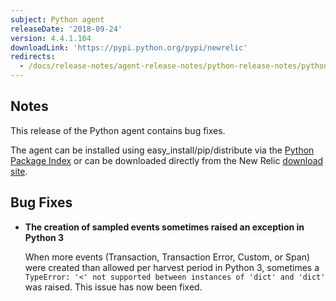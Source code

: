 ```yaml
---
subject: Python agent
releaseDate: '2018-09-24'
version: 4.4.1.104
downloadLink: 'https://pypi.python.org/pypi/newrelic'
redirects:
  - /docs/release-notes/agent-release-notes/python-release-notes/python-agent-441
---
```


## Notes

This release of the Python agent contains bug fixes.

The agent can be installed using easy_install/pip/distribute via the [Python Package Index](https://pypi.python.org/pypi/newrelic) or can be downloaded directly from the New Relic [download site](http://download.newrelic.com/python_agent/release).

## Bug Fixes

* **The creation of sampled events sometimes raised an exception in Python 3**

  When more events (Transaction, Transaction Error, Custom, or Span) were created than allowed per harvest period in Python 3, sometimes a `TypeError: '<' not supported between instances of 'dict' and 'dict'` was raised. This issue has now been fixed.
